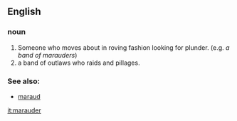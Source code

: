 ==English==

=== noun ===
# Someone who moves about in roving fashion looking for plunder. (e.g. ''a band of marauders'')
# a band of outlaws who raids and pillages.

=== See also: ===
*[[maraud]]

[[it:marauder]]